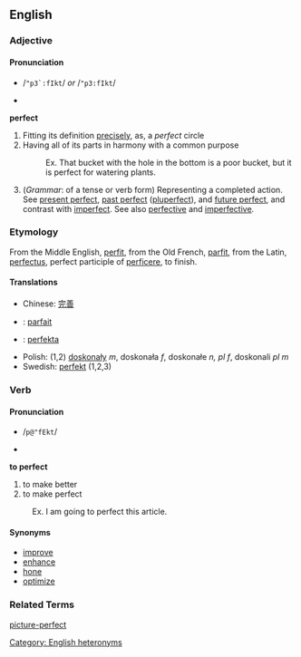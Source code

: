 ==English==

===Adjective===
====Pronunciation====
*{{SAMPA}} /<tt>"p3`:fIkt</tt>/ ''or'' /<tt>"p3:fIkt</tt>/
*{{IPA|/ˈpɝːfɪkt/ ''or'' /ˈpɜːfɪkt/ or /ˈpɝːfɛkt/}}

'''perfect'''
# Fitting its definition [[precise]]ly, as, a ''perfect'' circle
# Having all of its parts in harmony with a common purpose
#:Ex. That bucket with the hole in the bottom is a poor bucket, but it is perfect for watering plants.
# (''Grammar'': of a tense or verb form) Representing a completed action.  See [[present perfect]], [[past perfect]] ([[pluperfect]]), and [[future perfect]], and contrast with [[imperfect]].  See also [[perfective]] and [[imperfective]].

===Etymology===
From the Middle English, [[perfit]], from the Old French, [[parfit]], from the Latin, [[perfectus]], perfect participle of [[perficere]], to finish.

====Translations====
*Chinese: [[完善]]
* {{fr}} : [[parfait]]
* {{io}} : [[perfekta]]
*Polish: (1,2) [[doskonały]] ''m'', doskonała ''f'', doskonałe ''n, pl f'', doskonali ''pl m''
*Swedish: [[perfekt]] (1,2,3)

===Verb===
====Pronunciation====
*{{SAMPA}} /<tt>p@"fEkt</tt>/
*{{IPA|/pəˈfɛkt/}}

'''to perfect'''
#to make better
#to make perfect
:Ex. I am going to perfect this article.

====Synonyms====
*[[improve]]
*[[enhance]]
*[[hone]]
*[[optimize]]

===Related Terms===
[[picture-perfect]]

[[Category: English heteronyms]]
